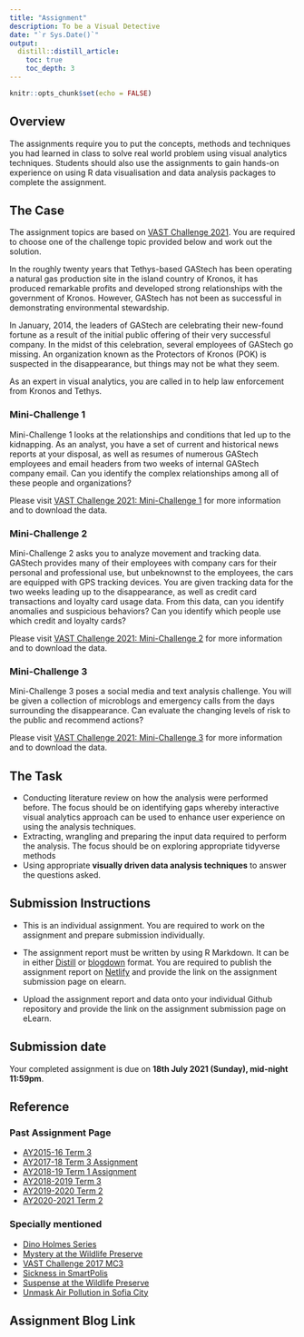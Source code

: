 ```yaml
---
title: "Assignment"
description: To be a Visual Detective
date: "`r Sys.Date()`"
output:
  distill::distill_article:
    toc: true
    toc_depth: 3
---
```


```r
knitr::opts_chunk$set(echo = FALSE)
```

## Overview

The assignments require you to put the concepts, methods and techniques you had learned in class to solve real world problem using visual analytics techniques.  Students should also use the assignments to gain hands-on experience on using R data visualisation and data analysis packages to complete the assignment.

## The Case

The assignment topics are based on [VAST Challenge 2021](https://vast-challenge.github.io/2021/).  You are required to choose one of the challenge topic provided below and work out the solution.

In the roughly twenty years that Tethys-based GAStech has been operating a natural gas production site in the island country of Kronos, it has produced remarkable profits and developed strong relationships with the government of Kronos. However, GAStech has not been as successful in demonstrating environmental stewardship.

In January, 2014, the leaders of GAStech are celebrating their new-found fortune as a result of the initial public offering of their very successful company. In the midst of this celebration, several employees of GAStech go missing. An organization known as the Protectors of Kronos (POK) is suspected in the disappearance, but things may not be what they seem.

As an expert in visual analytics, you are called in to help law enforcement from Kronos and Tethys.

### Mini-Challenge 1

Mini-Challenge 1 looks at the relationships and conditions that led up to the kidnapping. As an analyst, you have a set of current and historical news reports at your disposal, as well as resumes of numerous GAStech employees and email headers from two weeks of internal GAStech company email. Can you identify the complex relationships among all of these people and organizations?

Please visit [VAST Challenge 2021: Mini-Challenge 1](https://vast-challenge.github.io/2021/MC1.html) for more information and to download the data.

### Mini-Challenge 2

Mini-Challenge 2 asks you to analyze movement and tracking data. GAStech provides many of their employees with company cars for their personal and professional use, but unbeknownst to the employees, the cars are equipped with GPS tracking devices. You are given tracking data for the two weeks leading up to the disappearance, as well as credit card transactions and loyalty card usage data. From this data, can you identify anomalies and suspicious behaviors? Can you identify which people use which credit and loyalty cards?

Please visit [VAST Challenge 2021: Mini-Challenge 2](https://vast-challenge.github.io/2021/MC2.html) for more information and to download the data.

### Mini-Challenge 3

Mini-Challenge 3 poses a social media and text analysis challenge. You will be given a collection of microblogs and emergency calls from the days surrounding the disappearance. Can evaluate the changing levels of risk to the public and recommend actions?

Please visit [VAST Challenge 2021: Mini-Challenge 3](https://vast-challenge.github.io/2021/MC3.html) for more information and to download the data.

## The Task 

- Conducting literature review on how the analysis were performed before.  The focus should be on identifying gaps whereby interactive visual analytics approach can be used to enhance user experience on using the analysis techniques. 
- Extracting, wrangling and preparing the input data required to perform the analysis.  The focus should be on exploring appropriate tidyverse methods
- Using appropriate **visually driven data analysis techniques** to answer the questions asked.

## Submission Instructions 

- This is an individual assignment. You are required to work on the assignment and prepare submission individually. 

* The assignment report must be written by using R Markdown.  It can be in either [Distill](https://rstudio.github.io/distill/) or [blogdown](https://github.com/rstudio/blogdown) format. You are required to publish the assignment report on [Netlify](https://www.netlify.com/) and provide the link on the assignment submission page on elearn. 
- Upload the assignment report and data onto your individual Github repository and provide the link on the assignment submission page on eLearn.
 
## Submission date 
 
Your completed assignment is due on **18th July 2021 (Sunday), mid-night 11:59pm**.

## Reference
### Past Assignment Page

- [AY2015-16 Term 3](https://wiki.smu.edu.sg/1617t3isss608g1/Assignment_Dropbox AY2016-17 Term 3 Assignment)
- [AY2017-18 Term 3 Assignment](https://wiki.smu.edu.sg/1718t3isss608/Assignments)
- [AY2018-19 Term 1 Assignment](https://wiki.smu.edu.sg/18191isss608g1/Assignment)
- [AY2018-2019 Term 3](https://wiki.smu.edu.sg/1819t3isss608/Assignment_Dropbox_G1)
- [AY2019-2020 Term 2](https://wiki.smu.edu.sg/1920t2isss608/Assignment_Dropbox)
- [AY2020-2021 Term 2](https://wiki.smu.edu.sg/2021t2isss608/Assignment)


### Specially mentioned
- [Dino Holmes Series](https://wiki.smu.edu.sg/1617t1ISSS608g1/ISSS608_2016-17_T1_Assign3_Ong_Han_Ying)
- [Mystery at the Wildlife Preserve](https://wiki.smu.edu.sg/1617t3isss608g1/ISSS608_2016-17_T3_Assign_GUAN_YIFEI)
- [VAST Challenge 2017 MC3](https://wiki.smu.edu.sg/1617t3isss608g1/ISSS608_2016-17_T3_Assign_ZHANG_YANRONG)
- [Sickness in SmartPolis](https://wiki.smu.edu.sg/1718t1isss608g1/ISSS608_2017-18_T1_Assign_RACHEL_TONG)
- [Suspense at the Wildlife Preserve](https://wiki.smu.edu.sg/1718t3isss608/ISSS608_2017-18_T3_Assign_Tan_Yong_Ying)
- [Unmask Air Pollution in Sofia City](https://wiki.smu.edu.sg/18191isss608g1/ISSS608_2018-19_T1_Assign_Pu_Yiran)

## Assignment Blog Link




